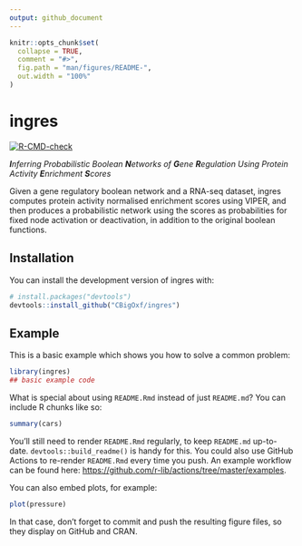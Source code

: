 ```yaml
---
output: github_document
---
```


<!-- README.md is generated from README.Rmd. Please edit that file -->

```r
knitr::opts_chunk$set(
  collapse = TRUE,
  comment = "#>",
  fig.path = "man/figures/README-",
  out.width = "100%"
)
```

# ingres

<!-- badges: start -->
[![R-CMD-check](https://github.com/CBigOxf/ingres/workflows/R-CMD-check/badge.svg)](https://github.com/CBigOxf/ingres/actions)
<!-- badges: end -->

_**I**nferring Probabilistic Boolean **N**etworks of **G**ene **R**egulation Using Protein Activity **E**nrichment **S**cores_

Given a gene regulatory boolean network and a RNA-seq dataset, ingres computes protein activity normalised enrichment scores using VIPER, and then produces a probabilistic network using the scores as probabilities for fixed node activation or deactivation, in addition to the original boolean functions.

## Installation

You can install the development version of ingres with:

``` r
# install.packages("devtools")
devtools::install_github("CBigOxf/ingres")
```
## Example

This is a basic example which shows you how to solve a common problem:

```r
library(ingres)
## basic example code
```

What is special about using `README.Rmd` instead of just `README.md`? You can include R chunks like so:

```r
summary(cars)
```

You'll still need to render `README.Rmd` regularly, to keep `README.md` up-to-date. `devtools::build_readme()` is handy for this. You could also use GitHub Actions to re-render `README.Rmd` every time you push. An example workflow can be found here: <https://github.com/r-lib/actions/tree/master/examples>.

You can also embed plots, for example:

```r
plot(pressure)
```

In that case, don't forget to commit and push the resulting figure files, so they display on GitHub and CRAN.
